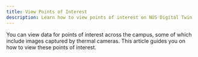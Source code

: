 ```yaml
---
title: View Points of Interest
description: Learn how to view points of interest on NUS Digital Twin
---
```


You can view data for points of interest across the campus, some of which include images captured by thermal cameras. This article guides you on how to view these points of interest.
